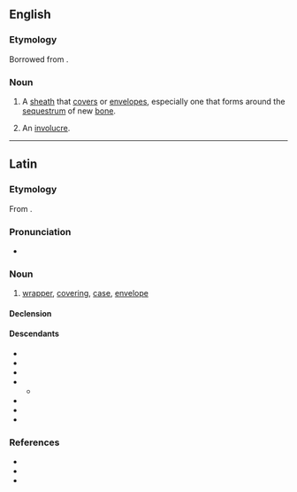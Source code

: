 ==English==

===Etymology===
Borrowed from {{bor|en|la|involūcrum}}.

===Noun===
{{en-noun|involucra}}

# A [[sheath]] that [[cover]]s or [[envelope]]s, especially one that forms around the [[sequestrum]] of new [[bone]].
# {{lb|en|botany}} An [[involucre]].

----

==Latin==

===Etymology===
From {{suf|la|involvō|crum}}.

===Pronunciation===
* {{la-IPA|involūcrum}}

===Noun===
{{la-noun|involūcrum<2>}}

# [[wrapper]], [[covering]], [[case]], [[envelope]]

====Declension====
{{la-ndecl|involūcrum<2>}}

====Descendants====
* {{desc|ast|embruyu}}
* {{desc|ca|involucre|bor=1}}
* {{desc|en|involucrum|bor=1}}
* {{desc|fr|involucre|bor=1}}
** {{desc|en|involucre|bor=1}}
* {{desc|gl|envurullo}}
* {{desc|it|involucro|bor=1}}
* {{desc|es|involucro|bor=1}}

===References===
* {{R:L&S}}
* {{R:Elementary Lewis}}
* {{R:Gaffiot}}